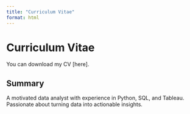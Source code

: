 ```yaml
---
title: "Curriculum Vitae"
format: html
---
```


# Curriculum Vitae

You can download my CV [here].

## Summary

A motivated data analyst with experience in Python, SQL, and Tableau. Passionate about turning data into actionable insights.
